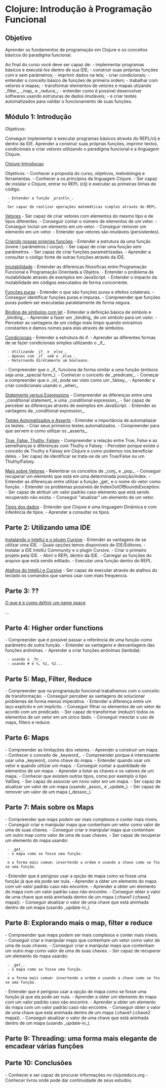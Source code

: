 = Clojure: Introdução à Programação Funcional =

== Objetivo ==

Aprender os fundamentos de programação em Clojure e os conceitos básicos do paradigma funcional.

Ao final do curso você deve ser capaz de:
- implementar programas básicos e executá-los dentro de sua IDE;
- construir suas próprias funções com e sem parâmetros;
- imprimir dados na tela;
- criar condicionais;
- entender o conceito básico de funções de primeira ordem;
- trabalhar com vetores e mapas;
- transformar elementos de vetores e mapas utizando _filter_, _map_ e _reduce_;
- entender como é possível desenvolver softwares usando estruturas de dados imutáveis;
- e criar testes automatizados para validar o funcionamento de suas funções.

== Módulo 1: Introdução ==

Objetivos:

Conseguir implementar e executar programas básicos através do REPL/clj e dentro da IDE. Aprender a construir suas próprias funções, imprimir textos, condicionais e criar vetores utilizando o paradigma funcional e a linguagem Clojure.

[[Clojure-Introducao]]   

Objetivos:  
- Conhecer a proposta do curso, objetivos, metodologia e ferramentas.
- Conhecer a os princípios da linguagem Clojure.
- Ser capaz de instalar o Clojure, entrar no REPL (clj) e executar as primeiras linhas de código.
  - Entender a função _println_.
  - Ser capaz de realizar operações matemáticas simples através do REPL.

[[Vetores]]  
- Ser capaz de criar vetores com elementos do mesmo tipo e de tipos diferentes.
- Conseguir contar o número de elementos de um vetor.
- Conseguir incluir um elemento em um vetor.
- Conseguir remover um elemento em um vetor.
- Entender que vetores são imutáveis (persistentes).

[[Criando nossas próprias funções]]  
- Entender a estrutura da uma função (nome / parâmetros / corpo).
- Ser capaz de criar uma função sem parâmetros.
- Ser capaz de criar funções parametrizadas.
- Aprender a consultar o código fonte de outras funções através da IDE.

[[Imutabilidade]]
- Entender as diferenças filosoficas entre Programação Funcional e Programação Orientada a Objetos.
- Entender o problema da mutabilidade através de exemplos em JavaScript.
- Entender o impacto da mutabilidade em códigos executados de forma concorrente.

[[Funções puras]]
- Entender o que são funções puras e efeitos colaterais.
- Conseguir identificar funções puras e impuras.
- Compreender que funções puras podem ser executadas paralelamente de forma segura.

[[Binding de símbolos com let]]
- Entender a definição básica de símbolo e _binding_.
- Aprender a fazer um _binding_ de um símbolo para um valor.
- Perceber as vantagens de um código mais limpo quando extraímos constantes e damos nomes para elas através de símbolos.

[[Condicionais]]
- Entender a estrutura do if.
- Aprender as diferentes formas de se fazer condicionais simples utilizando o _if_.
  - Utilizando _if_ e _else_.
  - Apenas com _if_ sem o _else_.
  - Retornando diretamente um booleano.
- Compreender que o _if_ funciona de forma similar a uma função (embora seja uma _special form_).
- Conhecer o conceito de _predicate_.
- Começar a compreender que o _nil_ pode ser visto como um _falsey_.
- Aprender a criar condicionais usando o _when_.

[[Statements versus Expressions]]
- Compreender as diferenças entre uma _conditional statement_ e uma _conditional expression_.
- Ser capaz de perceber as diferenças através de exemplos em JavaScript.
- Entender as vantagens da _conditional expression_.

[[Testes Automatizados e Asserts]]
- Entender a importância de automatiazar os testes.
- Criar seus primeiros testes automatizados.
- Compreender para que servem e como utilizar os _asserts_.

[[True, False, Thuthy, Falsey]]
- Compreender a relação entre True, False e as semelhanças e diferenças com Thuthy e Falsey.
- Perceber porque existe o conceito de Thuthy e Falsey em Clojure e como podemos nos beneficiar deles.
- Ser capaz de identificar se trata-se de um True/False ou um Thuthy/Falsey.
 
[[Mais sobre Vetores]]  
- Relembrar os conceitos de _conj_ e _pop_.
- Conseguir recuperar um elemento que está em uma determinada posição/index.
- Entender as diferenças entre utilizar a função _get_ e o nome do vetor como função.
- Entender os problemas possíveis de IndexOutOfBoundsException.
- Ser capaz de atribuir um valor padrão caso elemento que está sendo recuperado não exista.
- Conseguir "atualizar" um elemento de um vetor.

[[Tipos dos dados]]
- Entender que Clojure é uma linguagem Dinâmica e com inferência de tipos.
- Aprender a consultar os tipos.

== Parte 2: Utilizando uma IDE ==

[[Instalando o IntelliJ e o plugin Cursive]]
- Entender as vantagens de se utilizar uma IDE.
- Quais opções temos disponíveis de IDE/Editores.
- Instalar a IDE IntelliJ Community e o plugin Cursive.
- Criar o primeiro projeto pela IDE.
- Abrir o REPL dentro da IDE.
- Carregar as funções do arquivo que está sendo editado.
- Executar uma função dentro do REPL.

[[Atalhos do IntelliJ e Cursive]]
- Ser capaz de executar através de atalhos do teclado os comandos que vamos usar com mais frequencia. 

== Parte 3: ?? ==

[[O que é e como definir um name space]]

...

== Parte 4: Higher order functions ==
- Compreender que é possível passar a referência de uma função como parâmetro de outra função.
- Entender as vantagens e desvantagens das funções anônimas.
- Aprender a criar funções anônimas (lambda):
  - usando o _fn_.
  - usando # e %, %1, %2...

== Parte 5: Map, Filter, Reduce ==
- Compreender que na programação funcional trabalhamos com o conceito de transformação.
- Conseguir perceber as vantagens de solucionar problemas de forma menos imperativa.
- Entender a diferença entre um laço explícito e um implícito.
- Conseguir filtrar os elementos de um vetor de acordo com um predicado.
- Ser capaz de transformar (reduzir) todos os elementos de um vetor em um único dado.
- Conseguir mesclar o uso de maps, filters e reduce.

== Parte 6: Maps ==
- Compreender as limitações dos vetores.
- Aprender a construir um mapa.
- Conhecer o conceito de _keyword_.
- Compreender porque é interessante usar uma _keyword_ como chave do mapa.
- Entender quando usar um vetor e quando utilizar um mapa.
- Conseguir contar a quantidade de elementos de um mapa.
- Aprender a listar as chaves e os valores de um mapa.
- Conhecer que existem outros tipos, como por exemplo o tipo ValSeq.
- Ser capaz de associar um novo valor em um mapa.
- Ser capaz de atualizar um valor de um mapa (usando _assoc_ e _update_).
- Ser capaz de remover um valor de um mapa (_dessoc_).
 
== Parte 7: Mais sobre os Maps ==
- Compreender que maps podem ser mais complexos e conter mais níveis.
- Conseguir criar e manipular maps que contenham um vetor como valor de uma de suas chaves.
- Conseguir criar e manipular maps que contenham um outro map como valor de uma de suas chaves.
- Ser capaz de recuperar um elemento do mapa usando:
  - _get_.
  - o mapa como se fosse uma função.
  - e a forma mais comum: invertendo a ordem e usando a chave como se fosse uma função.
- Entender que é perigoso usar a opção de mapa como se fosse uma função já que ela pode ser nula.
- Aprender a obter um elemento do mapa com um valor padrão caso não encontre.
- Aprender a obter um elemento do mapa com um valor padrão caso não encontre.
- Conseguir obter o valor de uma chave que está aninhada dentro de um mapa (:chave1 (:chave2 mapa)).
- Conseguir atualizar o valor de uma chave que está aninhada dentro de um mapa (usando _update-in_).
 
== Parte 8: Explorando mais o map, filter e reduce ==
- Compreender que maps podem ser mais complexos e conter mais níveis.
- Conseguir criar e manipular maps que contenham um vetor como valor de uma de suas chaves.
- Conseguir criar e manipular maps que contenham um outro map como valor de uma de suas chaves.
- Ser capaz de recuperar um elemento do mapa usando:
  - _get_.
  - o mapa como se fosse uma função.
  - e a forma mais comum: invertendo a ordem e usando a chave como se fosse uma função.
- Entender que é perigoso usar a opção de mapa como se fosse uma função já que ela pode ser nula.
- Aprender a obter um elemento do mapa com um valor padrão caso não encontre.
- Aprender a obter um elemento do mapa com um valor padrão caso não encontre.
- Conseguir obter o valor de uma chave que está aninhada dentro de um mapa (:chave1 (:chave2 mapa)).
- Conseguir atualizar o valor de uma chave que está aninhada dentro de um mapa (usando _update-in_).
 
== Parte 9: Threading: uma forma mais elegante de encadear várias funções ==

== Parte 10: Conclusões ==
- Conhecer e ser capaz de procurar informações no clojuredocs.org
- Conhecer livros onde pode dar continuidade de seus estudos.
